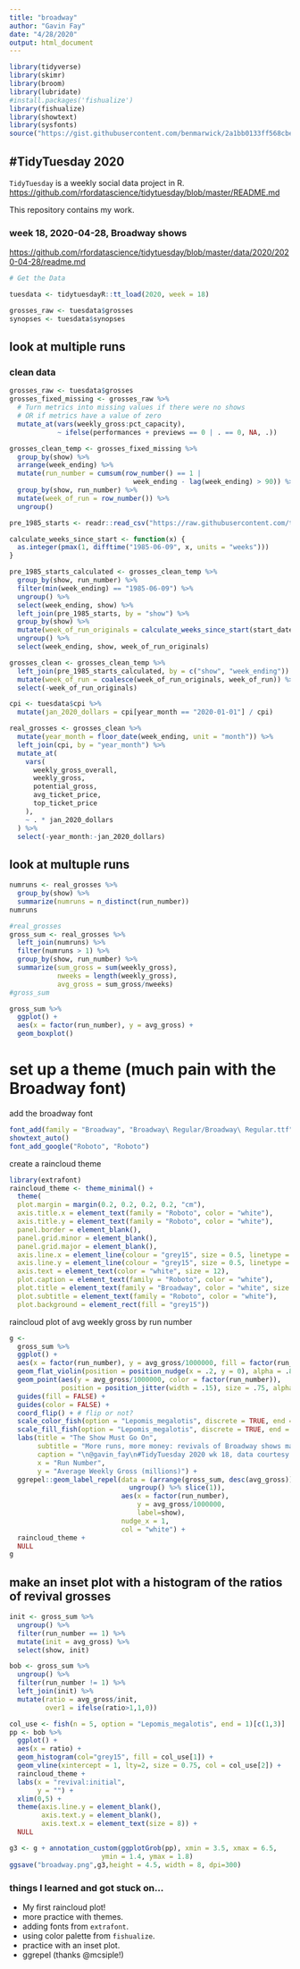 ```yaml
---
title: "broadway"
author: "Gavin Fay"
date: "4/28/2020"
output: html_document
---
```


```r
library(tidyverse)
library(skimr)
library(broom)
library(lubridate)
#install.packages('fishualize')
library(fishualize)
library(showtext)
library(sysfonts)
source("https://gist.githubusercontent.com/benmarwick/2a1bb0133ff568cbe28d/raw/fb53bd97121f7f9ce947837ef1a4c65a73bffb3f/geom_flat_violin.R")

```


## #TidyTuesday 2020

`TidyTuesday` is a weekly social data project in R.  
<https://github.com/rfordatascience/tidytuesday/blob/master/README.md>

This repository contains my work.  

### week 18, 2020-04-28, Broadway shows

<https://github.com/rfordatascience/tidytuesday/blob/master/data/2020/2020-04-28/readme.md>

```r
# Get the Data

tuesdata <- tidytuesdayR::tt_load(2020, week = 18)

grosses_raw <- tuesdata$grosses
synopses <- tuesdata$synopses
```

## look at multiple runs
### clean data
```r
grosses_raw <- tuesdata$grosses
grosses_fixed_missing <- grosses_raw %>%
  # Turn metrics into missing values if there were no shows
  # OR if metrics have a value of zero
  mutate_at(vars(weekly_gross:pct_capacity),
            ~ ifelse(performances + previews == 0 | . == 0, NA, .))

grosses_clean_temp <- grosses_fixed_missing %>%
  group_by(show) %>%
  arrange(week_ending) %>%
  mutate(run_number = cumsum(row_number() == 1 |
                               week_ending - lag(week_ending) > 90)) %>%
  group_by(show, run_number) %>%
  mutate(week_of_run = row_number()) %>%
  ungroup()

pre_1985_starts <- readr::read_csv("https://raw.githubusercontent.com/tacookson/data/master/broadway-grosses/pre-1985-starts.csv")

calculate_weeks_since_start <- function(x) {
  as.integer(pmax(1, difftime("1985-06-09", x, units = "weeks")))
}

pre_1985_starts_calculated <- grosses_clean_temp %>%
  group_by(show, run_number) %>%
  filter(min(week_ending) == "1985-06-09") %>%
  ungroup() %>%
  select(week_ending, show) %>%
  left_join(pre_1985_starts, by = "show") %>%
  group_by(show) %>%
  mutate(week_of_run_originals = calculate_weeks_since_start(start_date) + row_number()) %>%
  ungroup() %>%
  select(week_ending, show, week_of_run_originals)

grosses_clean <- grosses_clean_temp %>%
  left_join(pre_1985_starts_calculated, by = c("show", "week_ending")) %>%
  mutate(week_of_run = coalesce(week_of_run_originals, week_of_run)) %>%
  select(-week_of_run_originals)

cpi <- tuesdata$cpi %>%
  mutate(jan_2020_dollars = cpi[year_month == "2020-01-01"] / cpi)

real_grosses <- grosses_clean %>%
  mutate(year_month = floor_date(week_ending, unit = "month")) %>%
  left_join(cpi, by = "year_month") %>%
  mutate_at(
    vars(
      weekly_gross_overall,
      weekly_gross,
      potential_gross,
      avg_ticket_price,
      top_ticket_price
    ),
    ~ . * jan_2020_dollars
  ) %>%
  select(-year_month:-jan_2020_dollars)

```


<!-- ```{r} -->
<!-- grosses_fixed_missing %>% -->
<!--   filter(show == "Les Miserables") %>% -->
<!--   ggplot(aes(week_ending, seats_sold)) + -->
<!--   geom_col() + -->
<!--   scale_x_date(date_breaks = "5 years", date_labels = "%Y") + -->
<!--   labs(title = "Two-four-six-oh-what??", -->
<!--        subtitle = "Seats sold by week for Les Misérables") -->
<!-- ``` -->


## look at multuple runs
```r
numruns <- real_grosses %>% 
  group_by(show) %>% 
  summarize(numruns = n_distinct(run_number))
numruns
```

```r
#real_grosses
gross_sum <- real_grosses %>% 
  left_join(numruns) %>% 
  filter(numruns > 1) %>% 
  group_by(show, run_number) %>% 
  summarize(sum_gross = sum(weekly_gross),
            nweeks = length(weekly_gross),
            avg_gross = sum_gross/nweeks)
#gross_sum
```

```r
gross_sum %>%
  ggplot() +
  aes(x = factor(run_number), y = avg_gross) +
  geom_boxplot()
```

# set up a theme (much pain with the Broadway font)
add the broadway font
```r
font_add(family = "Broadway", "Broadway\ Regular/Broadway\ Regular.ttf")
showtext_auto()
font_add_google("Roboto", "Roboto")
```
create a raincloud theme
```r
library(extrafont)
raincloud_theme <- theme_minimal() +
  theme(
  plot.margin = margin(0.2, 0.2, 0.2, 0.2, "cm"),  
  axis.title.x = element_text(family = "Roboto", color = "white"),
  axis.title.y = element_text(family = "Roboto", color = "white"),
  panel.border = element_blank(),
  panel.grid.minor = element_blank(),
  panel.grid.major = element_blank(),
  axis.line.x = element_line(colour = "grey15", size = 0.5, linetype = "solid"),
  axis.line.y = element_line(colour = "grey15", size = 0.5, linetype = "solid"),
  axis.text = element_text(color = "white", size = 12),
  plot.caption = element_text(family = "Roboto", color = "white"),
  plot.title = element_text(family = "Broadway", color = "white", size = 24), 
  plot.subtitle = element_text(family = "Roboto", color = "white"),
  plot.background = element_rect(fill = "grey15"))
```


raincloud plot of avg weekly gross by run number
```r
g <- 
  gross_sum %>% 
  ggplot() +
  aes(x = factor(run_number), y = avg_gross/1000000, fill = factor(run_number)) +
  geom_flat_violin(position = position_nudge(x = .2, y = 0), alpha = .8) +
  geom_point(aes(y = avg_gross/1000000, color = factor(run_number)), 
             position = position_jitter(width = .15), size = .75, alpha = 0.6) +
  guides(fill = FALSE) +
  guides(color = FALSE) +
  coord_flip() + # flip or not?
  scale_color_fish(option = "Lepomis_megalotis", discrete = TRUE, end = 0.6) +
  scale_fill_fish(option = "Lepomis_megalotis", discrete = TRUE, end = 0.6) +
  labs(title = "The Show Must Go On",
       subtitle = "More runs, more money: revivals of Broadway shows make more money",
       caption = "\n@gavin_fay\n#TidyTuesday 2020 wk 18, data courtesy of @alexcookson",
       x = "Run Number",
       y = "Average Weekly Gross (millions)") +
  ggrepel::geom_label_repel(data = (arrange(gross_sum, desc(avg_gross)) %>%
                              ungroup() %>% slice(1)),
                            aes(x = factor(run_number),
                                y = avg_gross/1000000,
                                label=show),
                            nudge_x = 1,
                            col = "white") +
  raincloud_theme +
  NULL
g
```

## make an inset plot with  a histogram of the ratios of revival grosses 
```r
init <- gross_sum %>% 
  ungroup() %>%
  filter(run_number == 1) %>% 
  mutate(init = avg_gross) %>% 
  select(show, init)

bob <- gross_sum %>% 
  ungroup() %>% 
  filter(run_number != 1) %>% 
  left_join(init) %>% 
  mutate(ratio = avg_gross/init,
         over1 = ifelse(ratio>1,1,0))

col_use <- fish(n = 5, option = "Lepomis_megalotis", end = 1)[c(1,3)]
pp <- bob %>% 
  ggplot() +
  aes(x = ratio) +
  geom_histogram(col="grey15", fill = col_use[1]) +
  geom_vline(xintercept = 1, lty=2, size = 0.75, col = col_use[2]) +
  raincloud_theme +
  labs(x = "revival:initial",
       y = "") +
  xlim(0,5) +
  theme(axis.line.y = element_blank(),
        axis.text.y = element_blank(),
        axis.text.x = element_text(size = 8)) +
  NULL
```

```r
g3 <- g + annotation_custom(ggplotGrob(pp), xmin = 3.5, xmax = 6.5, 
                       ymin = 1.4, ymax = 1.8)
ggsave("broadway.png",g3,height = 4.5, width = 8, dpi=300)
```
    

### things I learned and got stuck on...

* My first raincloud plot!  
* more practice with themes.  
* adding fonts from `extrafont`.     
* using color palette from `fishualize`.  
* practice with an inset plot.  
* ggrepel (thanks @mcsiple!)  
